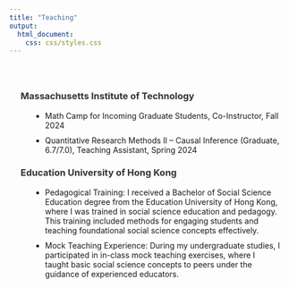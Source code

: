 ```yaml
---
title: "Teaching"
output: 
  html_document:
    css: css/styles.css
---
```

<!--html_preserve-->

<head>
  <link href="https://fonts.googleapis.com/css2?family=Roboto:wght@300;400;700&family=Roboto+Slab:wght@300;400;700&family=Lora:wght@400;600;700&family=Cormorant+Garamond:wght@400;600;700&family=Montserrat:wght@400;600;700&display=swap" rel="stylesheet">
</head>

<style>
.teaching-container {
  max-width: 800px;
  margin: 20px auto;
  padding: 20px;
}

h1, h2, h3 {
  color: #333;
}

ul {
  list-style-type: disc;
  margin-left: 20px;
}

ul li {
  margin-bottom: 10px;
}
</style>


<div class="teaching-container">

  <h3>Massachusetts Institute of Technology</h3>
  <ul>
    <li>Math Camp for Incoming Graduate Students, Co-Instructor, Fall 2024</li>
    <li>Quantitative Research Methods II -- Causal Inference (Graduate, 6.7/7.0), Teaching Assistant, Spring 2024</li>
  </ul>

  <h3>Education University of Hong Kong</h3>
  <ul>
    <li>Pedagogical Training: I received a Bachelor of Social Science Education degree from the Education University of Hong Kong, where I was trained in social science education and pedagogy. This training included methods for engaging students and teaching foundational social science concepts effectively.</li>
    <li>Mock Teaching Experience: During my undergraduate studies, I participated in in-class mock teaching exercises, where I taught basic social science concepts to peers under the guidance of experienced educators.</li>
  </ul>
</div>
  

<!--html_preserve-->

